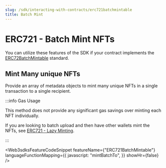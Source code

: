 ```yaml
---
slug: /sdk/interacting-with-contracts/erc721batchmintable
title: Batch Mint
---
```



# ERC721 - Batch Mint NFTs

You can utilize these features of the SDK if your contract implements the [ERC72BatchMintable](/contractkit/interfaces/erc721batchmintable) standard.

<div className="row" style={{ marginBottom: 24 }}>
  <div className="col col--12" style={{ marginTop: 8 }}>
    <QuickstartCard
      name="Learn how to implement ERC721BatchMintable in your smart contract"
      link={"/contractkit/interfaces/erc721batchmintable"}
      image="/assets/icons/general.png"
    />
  </div>
</div>

## Mint Many unique NFTs

Provide an array of metadata objects to mint many unique NFTs in a single transaction to a single recipient.

:::info Gas Usage

This method does not provide any significant gas savings over minting each NFT individually.

If you are looking to batch upload and then have other wallets mint the NFTs, see [ERC721 - Lazy Minting](/sdk/interacting-with-contracts/erc721lazymintable).

:::

<Web3sdksFeatureCodeSnippet
  featureName={"ERC721BatchMintable"}
  languageFunctionMapping={{
    javascript: "mintBatchTo",
  }}
  showHr={false}
/>
